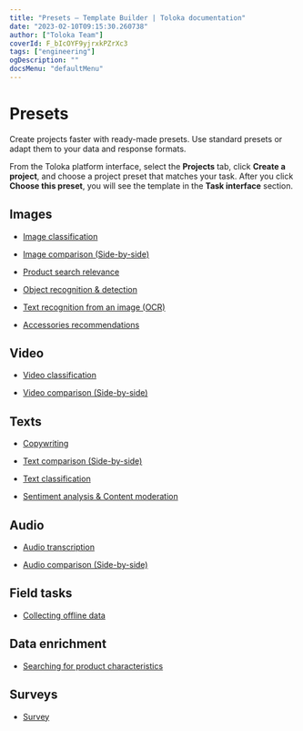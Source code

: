 ```yaml
---
title: "Presets — Template Builder | Toloka documentation"
date: "2023-02-10T09:15:30.260738"
author: ["Toloka Team"]
coverId: F_bIcOYF9yjrxkPZrXc3
tags: ["engineering"]
ogDescription: ""
docsMenu: "defaultMenu"
---
```


# Presets

Create projects faster with ready-made presets. Use standard presets or adapt them to your data and response formats.

From the Toloka platform interface, select the **Projects** tab, click **Create a project**, and choose a project preset that matches your task. After you click **Choose this preset**, you will see the template in the **Task interface** section.

## Images

- [Image classification](/docs/template-builder/templates/image-classification)

- [Image comparison (Side-by-side)](/docs/template-builder/templates/sbs-image)

- [Product search relevance](/docs/template-builder/templates/product-search-relevance)

- [Object recognition & detection](/docs/template-builder/templates/object-recognition)

- [Text recognition from an image (OCR)](/docs/template-builder/templates/text-recognition)

- [Accessories recommendations](/docs/template-builder/templates/accessories-recommendations)

## Video

- [Video classification](/docs/template-builder/templates/video-moderation)

- [Video comparison (Side-by-side)](/docs/template-builder/templates/sbs-video)

## Texts

- [Copywriting](/docs/template-builder/templates/copywriting)

- [Text comparison (Side-by-side)](/docs/template-builder/templates/sbs-text)

- [Text classification](/docs/template-builder/templates/text-classification)

- [Sentiment analysis & Content moderation](/docs/template-builder/templates/content-moderation)

## Audio

- [Audio transcription](/docs/template-builder/templates/audio-transcript)

- [Audio comparison (Side-by-side)](/docs/template-builder/templates/sbs-audio)

## Field tasks

- [Collecting offline data](/docs/template-builder/templates/spatial-crowdsourcing)

## Data enrichment

- [Searching for product characteristics](/docs/template-builder/templates/data-search)

## Surveys

- [Survey](/docs/template-builder/templates/survey)
